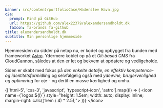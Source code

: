```yaml
---
banner: src/content/portfolioCase/Haderslev Havn.jpg
c2a:
  prompt: Find på GitHub
  url: https://github.com/alex22379/alexandersandholdt.dk
  faIcon: fa-brands fa-github
title: alexandersandholdt.dk
subtitle: Min personlige hjemmeside
---
```


Hjemmesiden du sidder på netop nu, er kodet og opbygget fra bunden med frameworket <a target="_blank" href="https://astro.build">Astro</a>. Ydermere koblet op på et *Git-based CMS* fra <a target="_blank" href="https://cloudcannon.com">CloudCannon</a>, således at den er let og bekvem at opdatere og vedligeholde.

Siden er skabt med fokus på *den enkelte detalje*, *en effektiv kompetence- og identitetsformidling* og selvfølgelig også med *ydeevne, brugervenlighed og optimering* for øje - og dertil en masse kærlighed og omhu.

<footer>{['html-5', 'css-3', 'javascript', 'typescript-icon', 'astro'].map((l) =&gt; ( &lt;icon name={`logos:${l}`} style="height: 1.5em; width: auto; display: inline; margin-right: calc((1rem / 4) * 2.5);"&gt; ))} &lt;/icon&gt;</footer>